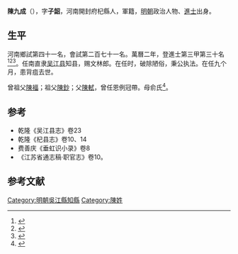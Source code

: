 {{明清人物信息框
| 姓名 = 陳九成
| 原名 =
| 圖片名稱= 
| 圖片大小 =
| 圖片說明 = 
| 最高職務 =
| 國家 = 大明 
| 爵位 =
| 籍貫 = 河南開封府杞縣
| 族裔 = 
| 旗籍 = 
| 字號 = 
| 諡號 =
| 出生日期 =
| 出生地點 =河南開封府杞縣
| 逝世日期 = 
| 逝世地點 =
| 墓葬 =
| 配偶 = 
| 親屬 = 
| 出身 =
* 萬曆二年甲戌科進士
| 經歷 =
| 著作 =  
}}
'''陳九成'''（{{bd|？||？|catIdx=}}），字'''子韶'''，河南開封府杞縣人，軍籍，[[明朝|明朝]]政治人物、[[進士|進士]]出身。

== 生平 ==
河南鄉試第四十一名，會試第二百七十一名。萬曆二年，登進士第三甲第三十名<ref>{{Cite book|title=《皇明贡举考》卷五|last=（明）[[张朝瑞|张朝瑞]]|first=|publisher=《续修四库全书》史部第828册|year=|isbn=|location=|pages=}}</ref><ref>{{Cite book|title=贡举志五种 上|last=鲁小俊，江俊伟著|first=|publisher=武汉：武汉大学出版社|year=2009|isbn=978-7-307-07043-1|location=|pages=}}</ref><ref>{{Cite book|title=近代中国史料丛刊续辑 785-790 明清进士题名录索引 1-6|last=朱保炯，谢沛霖|first=|publisher=文海出版社|year=1981|isbn=|location=台湾}}</ref>。任南直隶[[吴江县|吴江县]]知县，赐文林郎。在任时，破除陋俗，秉公执法。在任九个月，患背疽去世。

曾祖父[[陳福|陳福]]；祖父[[陳鈔|陳鈔]]；父[[陳軾|陳軾]]，曾任恩例冠帶。母俞氏<ref>{{Cite book|title=天一阁藏明代科举录选刊 登科录 点校本|last=龚延明主编|first=|publisher=宁波出版社|year=2016|isbn=978-7-5526-2320-8|location=宁波|pages=|quote=《天一閣藏明代科舉錄選刊.登科錄》之《萬曆二年甲戌科登科錄》}}</ref>。

==参考==
*乾隆《吴江县志》卷23
*乾隆《杞县志》卷10、14
*费善庆《垂虹识小录》卷8
*《江苏省通志稿·职官志》卷10。

==参考文献==
{{reflist}}
{{萬曆二年甲戌科殿試金榜}}

{{DEFAULTSORT:Chen陈}}
[[Category:明朝吳江縣知縣|Category:明朝吳江縣知縣]]
[[Category:陳姓|Category:陳姓]]


{{明朝人物小作品}}